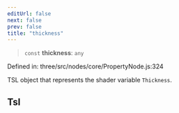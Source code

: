 ```yaml
---
editUrl: false
next: false
prev: false
title: "thickness"
---
```


> `const` **thickness**: `any`

Defined in: three/src/nodes/core/PropertyNode.js:324

TSL object that represents the shader variable `Thickness`.

## Tsl
